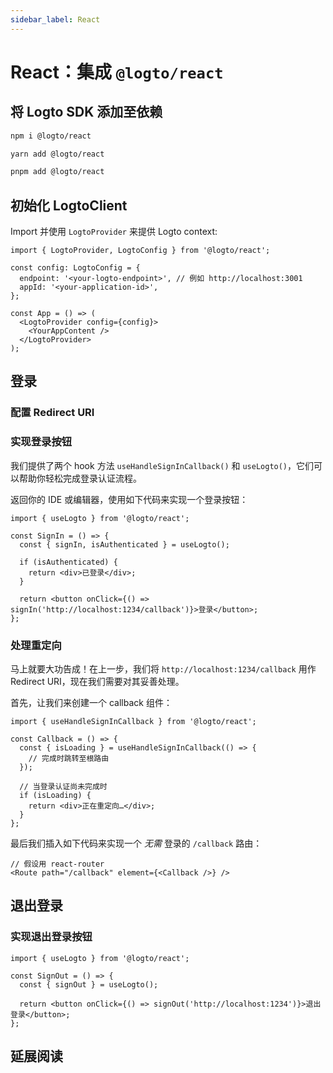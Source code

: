 ```yaml
---
sidebar_label: React
---
```




# React：集成 `@logto/react`

<AppNote type="单页应用" />

## 将 Logto SDK 添加至依赖

<Tabs>
<TabItem value="npm" label="npm">

```bash
npm i @logto/react
```

</TabItem>
<TabItem value="yarn" label="Yarn">

```bash
yarn add @logto/react
```

</TabItem>
<TabItem value="pnpm" label="pnpm">

```bash
pnpm add @logto/react
```

</TabItem>
</Tabs>

## 初始化 LogtoClient

Import 并使用 `LogtoProvider` 来提供 Logto context:

```tsx
import { LogtoProvider, LogtoConfig } from '@logto/react';

const config: LogtoConfig = {
  endpoint: '<your-logto-endpoint>', // 例如 http://localhost:3001
  appId: '<your-application-id>',
};

const App = () => (
  <LogtoProvider config={config}>
    <YourAppContent />
  </LogtoProvider>
);
```

<AssumingUrl />

## 登录

<SignInFlowSummary />

### 配置 Redirect URI

<ConfigureRedirectUri figureSrc={redirectUriFigure} redirectUri="http://localhost:1234/callback" />

### 实现登录按钮

我们提供了两个 hook 方法 `useHandleSignInCallback()` 和 `useLogto()`，它们可以帮助你轻松完成登录认证流程。

<SignInNote calling=".signIn()" />

返回你的 IDE 或编辑器，使用如下代码来实现一个登录按钮：

```tsx
import { useLogto } from '@logto/react';

const SignIn = () => {
  const { signIn, isAuthenticated } = useLogto();

  if (isAuthenticated) {
    return <div>已登录</div>;
  }

  return <button onClick={() => signIn('http://localhost:1234/callback')}>登录</button>;
};
```

### 处理重定向

马上就要大功告成！在上一步，我们将 `http://localhost:1234/callback` 用作 Redirect URI，现在我们需要对其妥善处理。

首先，让我们来创建一个 callback 组件：

```tsx
import { useHandleSignInCallback } from '@logto/react';

const Callback = () => {
  const { isLoading } = useHandleSignInCallback(() => {
    // 完成时跳转至根路由
  });

  // 当登录认证尚未完成时
  if (isLoading) {
    return <div>正在重定向…</div>;
  }
};
```

最后我们插入如下代码来实现一个 _无需_ 登录的 `/callback` 路由：

```tsx
// 假设用 react-router
<Route path="/callback" element={<Callback />} />
```

## 退出登录

<SignOutNote />

### 实现退出登录按钮

```tsx
import { useLogto } from '@logto/react';

const SignOut = () => {
  const { signOut } = useLogto();

  return <button onClick={() => signOut('http://localhost:1234')}>退出登录</button>;
};
```

## 延展阅读

<FurtherReadings />

